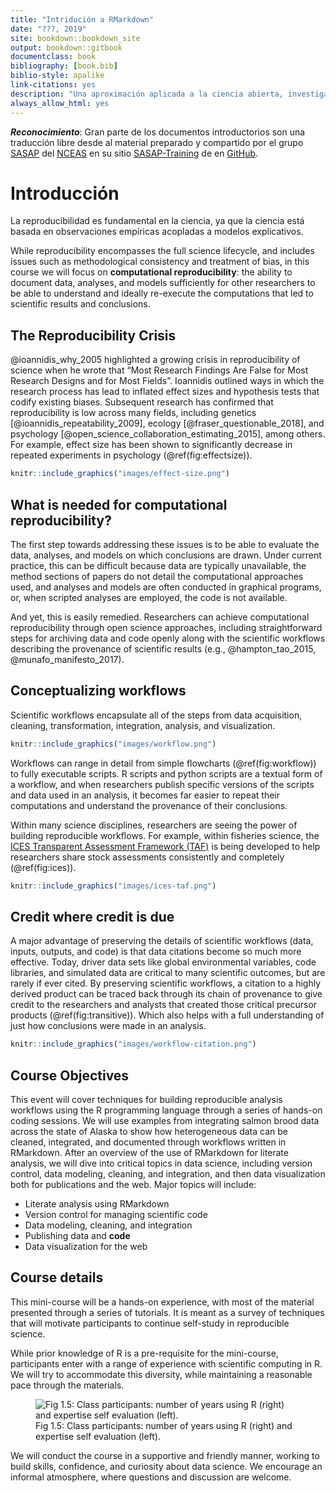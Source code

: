 ```yaml
--- 
title: "Intridución a RMarkdown"
date: "???, 2019"
site: bookdown::bookdown_site
output: bookdown::gitbook
documentclass: book
bibliography: [book.bib]
biblio-style: apalike
link-citations: yes
description: "Una aproximación aplicada a la ciencia abierta, investigación reproducible y manejo de datos en R"
always_allow_html: yes
---
```


_**Reconocimiento**_: Gran parte de los documentos introductorios son una traducción libre desde al material preparado 
y compartido por el grupo [SASAP](https://alaskasalmonandpeople.org/) del [NCEAS](https://www.nceas.ucsb.edu/) en su sitio [SASAP-Training](https://github.com/NCEAS/sasap-training) de en [GitHub](https://github.com/).


# Introducción

La reproducibilidad es fundamental en la ciencia, ya que la ciencia está basada en observaciones empíricas acopladas a modelos explicativos. 

While reproducibility encompasses 
the full science lifecycle, and includes issues such as methodological consistency and
treatment of bias, in this course we will focus on **computational reproducibility**: 
the ability to document data, analyses, and models sufficiently for other researchers 
to be able to understand and ideally re-execute the computations that led to 
scientific results and conclusions.

## The Reproducibility Crisis

@ioannidis_why_2005 highlighted a growing crisis in reproducibility of science when 
he wrote that "Most Research Findings Are False for Most Research Designs 
and for Most Fields". Ioannidis outlined ways in which the research process
has lead to inflated effect sizes and hypothesis tests that codify existing biases.
Subsequent research has confirmed that reproducibility is low across many fields,
including genetics [@ioannidis_repeatability_2009], ecology [@fraser_questionable_2018], and 
psychology [@open_science_collaboration_estimating_2015], among others.  For example,
effect size has been shown to significantly decrease in repeated experiments in 
psychology (\@ref(fig:effectsize)).

```r
knitr::include_graphics("images/effect-size.png")
```

## What is needed for computational reproducibility?

The first step towards addressing these issues is to be able to evaluate the data,
analyses, and models on which conclusions are drawn.  Under current practice, 
this can be difficult because data are typically unavailable, the method sections
of papers do not detail the computational approaches used, and analyses and models
are often conducted in graphical programs, or, when scripted analyses are employed,
the code is not available.

And yet, this is easily remedied.  Researchers can achieve computational 
reproducibility through open science approaches, including straightforward steps 
for archiving data and code openly along with the scientific workflows describing 
the provenance of scientific results (e.g., @hampton_tao_2015, @munafo_manifesto_2017).

## Conceptualizing workflows

Scientific workflows encapsulate all of the steps from data acquisition, cleaning,
transformation, integration, analysis, and visualization.  

```r
knitr::include_graphics("images/workflow.png")
```

Workflows can range in detail from simple flowcharts (\@ref(fig:workflow))
to fully executable scripts. R scripts and python scripts are a textual form 
of a workflow, and when researchers publish specific versions of the scripts and 
data used in an analysis, it becomes far easier to repeat their computations and 
understand the provenance of their conclusions.

Within many science disciplines, researchers are seeing the power of building reproducible
workflows.  For example, within fisheries science, the [ICES Transparent Assessment Framework (TAF)](http://ices.dk/marine-data/tools/Pages/transparent-assessment-framework.aspx) is
being developed to help researchers share stock assessments consistently and completely (\@ref(fig:ices)).

```r
knitr::include_graphics("images/ices-taf.png")
```

## Credit where credit is due

A major advantage of preserving the details of scientific workflows (data, inputs, outputs, and code) is that data citations become so much more effective.  Today, driver data sets like global environmental variables, code libraries, and simulated data are critical to many scientific outcomes, but are rarely if ever cited.  By preserving scientific workflows, a citation to a highly derived product can be traced back through its chain of provenance to give credit to the researchers and analysts that created those critical precursor products (\@ref(fig:transitive)).  Which also helps with a full understanding of just how conclusions were made in an analysis.

```r
knitr::include_graphics("images/workflow-citation.png")
```

## Course Objectives

This event will cover techniques for building reproducible analysis workflows using the R programming language through a series of hands-on coding sessions. We will use examples from integrating salmon brood data across the state of Alaska to show how heterogeneous data can be cleaned, integrated, and documented through workflows written in RMarkdown. After an overview of the use of RMarkdown for literate analysis, we will dive into critical topics in data science, including version control, data modeling, cleaning, and integration, and then data visualization both for publications and the web.  Major topics will include:

- Literate analysis using RMarkdown
- Version control for managing scientific code
- Data modeling, cleaning, and integration
- Publishing data and **code**
- Data visualization for the web

## Course details

This mini-course will be a hands-on experience, with most of the material presented 
through a series of tutorials.  It is meant as a survey of techniques that will
motivate participants to continue self-study in reproducible science.

While prior knowledge of R is a pre-requisite for the mini-course, participants 
enter with a range of experience with scientific computing in R.  We will try to
accommodate this diversity, while maintaining a reasonable pace through the materials.

![Fig 1.5: Class participants: number of years using R (right) and expertise self evaluation (left).](images/r-experience.png)


We will conduct the course in a supportive and friendly manner, working to build
skills, confidence, and curiosity about data science.  We encourage an informal
atmosphere, where questions and discussion are welcome.
